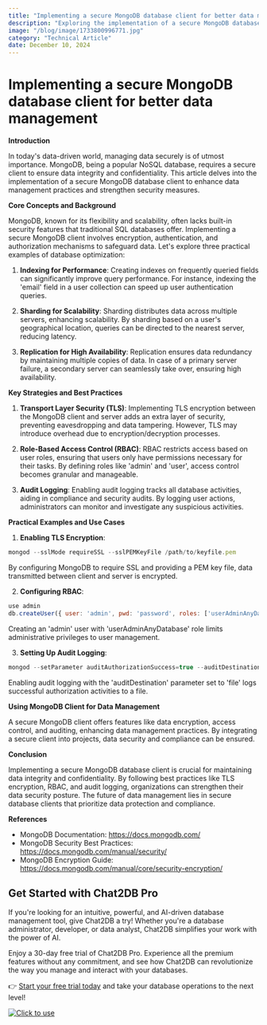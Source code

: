 ```yaml
---
title: "Implementing a secure MongoDB database client for better data management"
description: "Exploring the implementation of a secure MongoDB database client to enhance data management and security."
image: "/blog/image/1733800996771.jpg"
category: "Technical Article"
date: December 10, 2024
---
```


# Implementing a secure MongoDB database client for better data management

**Introduction**

In today's data-driven world, managing data securely is of utmost importance. MongoDB, being a popular NoSQL database, requires a secure client to ensure data integrity and confidentiality. This article delves into the implementation of a secure MongoDB database client to enhance data management practices and strengthen security measures.

**Core Concepts and Background**

MongoDB, known for its flexibility and scalability, often lacks built-in security features that traditional SQL databases offer. Implementing a secure MongoDB client involves encryption, authentication, and authorization mechanisms to safeguard data. Let's explore three practical examples of database optimization:

1. **Indexing for Performance**: Creating indexes on frequently queried fields can significantly improve query performance. For instance, indexing the 'email' field in a user collection can speed up user authentication queries.

2. **Sharding for Scalability**: Sharding distributes data across multiple servers, enhancing scalability. By sharding based on a user's geographical location, queries can be directed to the nearest server, reducing latency.

3. **Replication for High Availability**: Replication ensures data redundancy by maintaining multiple copies of data. In case of a primary server failure, a secondary server can seamlessly take over, ensuring high availability.

**Key Strategies and Best Practices**

1. **Transport Layer Security (TLS)**: Implementing TLS encryption between the MongoDB client and server adds an extra layer of security, preventing eavesdropping and data tampering. However, TLS may introduce overhead due to encryption/decryption processes.

2. **Role-Based Access Control (RBAC)**: RBAC restricts access based on user roles, ensuring that users only have permissions necessary for their tasks. By defining roles like 'admin' and 'user', access control becomes granular and manageable.

3. **Audit Logging**: Enabling audit logging tracks all database activities, aiding in compliance and security audits. By logging user actions, administrators can monitor and investigate any suspicious activities.

**Practical Examples and Use Cases**

1. **Enabling TLS Encryption**:
```javascript
mongod --sslMode requireSSL --sslPEMKeyFile /path/to/keyfile.pem
```
By configuring MongoDB to require SSL and providing a PEM key file, data transmitted between client and server is encrypted.

2. **Configuring RBAC**:
```javascript
use admin
db.createUser({ user: 'admin', pwd: 'password', roles: ['userAdminAnyDatabase'] })
```
Creating an 'admin' user with 'userAdminAnyDatabase' role limits administrative privileges to user management.

3. **Setting Up Audit Logging**:
```javascript
mongod --setParameter auditAuthorizationSuccess=true --auditDestination file
```
Enabling audit logging with the 'auditDestination' parameter set to 'file' logs successful authorization activities to a file.

**Using MongoDB Client for Data Management**

A secure MongoDB client offers features like data encryption, access control, and auditing, enhancing data management practices. By integrating a secure client into projects, data security and compliance can be ensured.

**Conclusion**

Implementing a secure MongoDB database client is crucial for maintaining data integrity and confidentiality. By following best practices like TLS encryption, RBAC, and audit logging, organizations can strengthen their data security posture. The future of data management lies in secure database clients that prioritize data protection and compliance.

**References**

- MongoDB Documentation: https://docs.mongodb.com/
- MongoDB Security Best Practices: https://docs.mongodb.com/manual/security/
- MongoDB Encryption Guide: https://docs.mongodb.com/manual/core/security-encryption/


## Get Started with Chat2DB Pro

If you're looking for an intuitive, powerful, and AI-driven database management tool, give Chat2DB a try! Whether you're a database administrator, developer, or data analyst, Chat2DB simplifies your work with the power of AI.

Enjoy a 30-day free trial of Chat2DB Pro. Experience all the premium features without any commitment, and see how Chat2DB can revolutionize the way you manage and interact with your databases.

👉 [Start your free trial today](https://chat2db.ai/pricing) and take your database operations to the next level!


[![Click to use](/image/blog/bg/chat2db.jpg)](https://chat2db.ai/)
